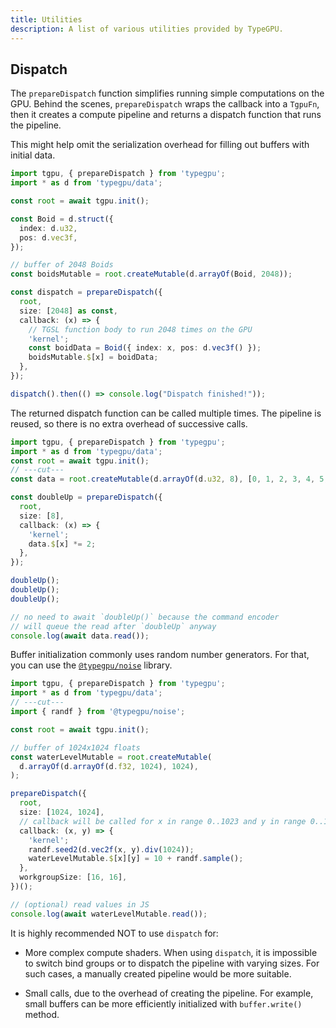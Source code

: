 ```yaml
---
title: Utilities
description: A list of various utilities provided by TypeGPU.
---
```


## Dispatch

The `prepareDispatch` function simplifies running simple computations on the GPU.
Behind the scenes, `prepareDispatch` wraps the callback into a `TgpuFn`, then it creates a compute pipeline and returns a dispatch function that runs the pipeline.

This might help omit the serialization overhead for filling out buffers with initial data.

```ts twoslash
import tgpu, { prepareDispatch } from 'typegpu';
import * as d from 'typegpu/data';

const root = await tgpu.init();

const Boid = d.struct({
  index: d.u32,
  pos: d.vec3f,
});

// buffer of 2048 Boids
const boidsMutable = root.createMutable(d.arrayOf(Boid, 2048));

const dispatch = prepareDispatch({
  root,
  size: [2048] as const,
  callback: (x) => {
    // TGSL function body to run 2048 times on the GPU
    'kernel';
    const boidData = Boid({ index: x, pos: d.vec3f() });
    boidsMutable.$[x] = boidData;
  },
});

dispatch().then(() => console.log("Dispatch finished!"));
```

The returned dispatch function can be called multiple times.
The pipeline is reused, so there is no extra overhead of successive calls.

```ts twoslash
import tgpu, { prepareDispatch } from 'typegpu';
import * as d from 'typegpu/data';
const root = await tgpu.init();
// ---cut---
const data = root.createMutable(d.arrayOf(d.u32, 8), [0, 1, 2, 3, 4, 5, 6, 7]);

const doubleUp = prepareDispatch({
  root,
  size: [8],
  callback: (x) => {
    'kernel';
    data.$[x] *= 2;
  },
});

doubleUp();
doubleUp();
doubleUp();

// no need to await `doubleUp()` because the command encoder
// will queue the read after `doubleUp` anyway
console.log(await data.read());
```

Buffer initialization commonly uses random number generators. 
For that, you can use the [`@typegpu/noise`](TypeGPU/ecosystem/typegpu-noise) library.

```ts twoslash
import tgpu, { prepareDispatch } from 'typegpu';
import * as d from 'typegpu/data';
// ---cut---
import { randf } from '@typegpu/noise';

const root = await tgpu.init();

// buffer of 1024x1024 floats
const waterLevelMutable = root.createMutable(
  d.arrayOf(d.arrayOf(d.f32, 1024), 1024),
);

prepareDispatch({
  root,
  size: [1024, 1024], 
  // callback will be called for x in range 0..1023 and y in range 0..1023
  callback: (x, y) => {
    'kernel';
    randf.seed2(d.vec2f(x, y).div(1024));
    waterLevelMutable.$[x][y] = 10 + randf.sample();
  },
  workgroupSize: [16, 16],
})();

// (optional) read values in JS
console.log(await waterLevelMutable.read());
```

It is highly recommended NOT to use `dispatch` for:

- More complex compute shaders.
When using `dispatch`, it is impossible to switch bind groups or to dispatch the pipeline with varying sizes.
For such cases, a manually created pipeline would be more suitable.

- Small calls, due to the overhead of creating the pipeline.
For example, small buffers can be more efficiently initialized with `buffer.write()` method.
